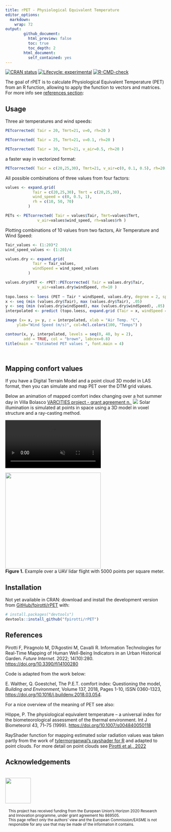```yaml
---
title: rPET - Physiological Equivalent Temperature
editor_options: 
  markdown: 
    wrap: 72
output: 
        github_document: 
          html_preview: false
          toc: true
          toc_depth: 2
        html_document: 
          self_contained: yes
---
```


<!-- README.md is generated from README.Rmd. Please edit that file -->

<!-- badges: start -->

[![CRAN status](https://www.r-pkg.org/badges/version/rPET)](https://CRAN.R-project.org/package=rPET)
[![Lifecycle: experimental](https://img.shields.io/badge/lifecycle-experimental-orange.svg)](https://lifecycle.r-lib.org/articles/stages.html#experimental)
[![R-CMD-check](https://github.com/fpirotti/rPET/workflows/R-CMD-check/badge.svg)](https://github.com/fpirotti/rPET/actions)

<!-- badges: end -->

The goal of rPET is to calculate Physiological Equivalent Temperature
(PET) from an R function, allowing to apply the function to vectors and 
matrices. For more info see [references section](References): 



## Usage 

Three air temperatures and wind speeds:
```r
PETcorrected( Tair = 20, Tmrt=21, v=0, rh=20 )

PETcorrected( Tair = 25, Tmrt=21, v=0.1, rh=20 )

PETcorrected( Tair = 30, Tmrt=21, v_air=0.5, rh=20 )

```
 
a faster way in vectorized format:
```r
PETcorrected( Tair = c(20,25,30), Tmrt=21, v_air=c(0, 0.1, 0.5), rh=20 )
```

All possible combinations of three values from four factors:
```r

values <- expand.grid(
            Tair = c(20,25,30), Tmrt = c(20,25,30),
            wind_speed = c(0, 0.5, 1),
            rh = c(10, 50, 70)
          )

PETs <- PETcorrected( Tair = values$Tair, Tmrt=values$Tmrt, 
              v_air=values$wind_speed, rh=values$rh )
```

Plotting combinations of 10 values from two factors,
Air Temperature and Wind Speed:
```r
Tair_values <- (1:20)*2
wind_speed_values <- (1:20)/4

values.dry <- expand.grid(
            Tair = Tair_values,  
            windSpeed = wind_speed_values
          )

values.dry$PET <- rPET::PETcorrected( Tair = values.dry$Tair,  
              v_air=values.dry$windSpeed, rh=10 )
 
topo.loess <- loess (PET ~ Tair * windSpeed, values.dry, degree = 2, span = 0.2)
x <- seq (min (values.dry$Tair), max (values.dry$Tair), .05)
y <- seq (min (values.dry$windSpeed), max (values.dry$windSpeed), .05)
interpolated <- predict (topo.loess, expand.grid (Tair = x, windSpeed = y))

image (x= x, y= y, z = interpolated, xlab = "Air Temp. °C", 
     ylab="Wind Speed (m/s)", col=hcl.colors(100, "Temps") )

contour(x, y, interpolated, levels = seq(0, 40, by = 2),
        add = TRUE, col = "brown", labcex=0.8)
title(main = "Estimated PET values ", font.main = 4)




```


## Mapping confort values 

If you have a Digital Terrain Model and a point cloud 3D model in LAS format,
then you can simulate and map PET over the DTM grid values.

<label>Below an animation of mapped comfort index changing over a hot summer day in 
Villa Bolasco [VARCITIES project - grant agreement n. ](https://www.varcities.eu/){target=_blank}</label>
<img src="man/figures/gif_filePMV.gif" />
Solar illumination is simulated at points in space using a 3D model in
voxel structure and a ray-casting method.

<video src="https://user-images.githubusercontent.com/1391292/181439231-4d9c09ff-c552-499a-8d95-6ea988079e55.mp4" data-canonical-src="https://user-images.githubusercontent.com/1391292/181439231-4d9c09ff-c552-499a-8d95-6ea988079e55.mp4?width=354&amp;height=488" controls="controls" muted="muted" autoplay   style="max-height:640px;">

</video>

<img src="man/figures/readme1.png" style="width:300px; max-width: 400px !important;"/>
<br>**Figure 1.** Example over a UAV lidar flight with 5000 points per
square meter.



## Installation

<!-- **NOT YET AVAILABLE ON CRAN** You can install the released version of
rPET from [CRAN](https://CRAN.R-project.org) with:

``` r
install.packages("rPET")
```
 -->


Not yet available in CRAN: download and install the development version 
from [GitHub/fpirotti/rPET](https://github.com/fpirotti/rPET) with:

``` r
# install.packages("devtools")
devtools::install_github("fpirotti/rPET")
```



## References 


Pirotti F, Piragnolo M, D’Agostini M, Cavalli R. 
Information Technologies for Real-Time Mapping of Human Well-Being Indicators 
in an Urban Historical Garden. *Future Internet*. 2022; 14(10):280. [https://doi.org/10.3390/fi14100280](https://doi.org/10.3390/fi14100280)

Code is adapted from the work below:

E. Walther, Q. Goestchel,
The P.E.T. comfort index: Questioning the model,
*Building and Environment*,
Volume 137,
2018,
Pages 1-10,
ISSN 0360-1323,
[https://doi.org/10.1016/j.buildenv.2018.03.054](https://doi.org/10.1016/j.buildenv.2018.03.054).

For a nice overview of the meaning of PET see also: 

Höppe, P. The physiological equivalent temperature – a universal index for the biometeorological assessment of the thermal environment. Int J Biometeorol 43, 71–75 (1999). [https://doi.org/10.1007/s004840050118](https://doi.org/10.1007/s004840050118)


RayShader function for mapping estimated solar radiation values was taken 
partly from the work of
[tylermorganwal's rayshader for
R](https://github.com/tylermorganwall/rayshader){target="\_blank"} 
and  adapted to point clouds. For more detail on point clouds see 
[Pirotti et al., 2022](https://doi.org/10.3390/fi14100280)

## Acknowledgements

<div>
<div style="width: 80px; float:left; height:100px; margin:0px">
<img src="https://www.varcities.eu/wp-content/uploads/2020/11/eu-flag.jpg" width="80" alt="" style="margin-top:5px !important;">
</div>
<div style="width: *; float:left; height:100px; font-size:smaller; margin:5px; padding-left: 5px;">
This  project has received funding from the European Union’s Horizon 2020  Research and Innovation programme, under grant agreement No 869505.
<br>This  page reflect only the authors’ view and the European Commission/EASME  is not responsible for any use that may be made of the information  it contains.
</div>
</div>
 	
